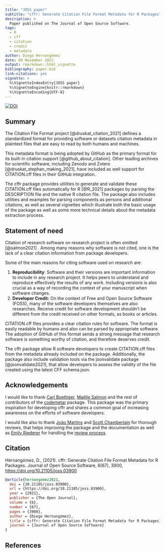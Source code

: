 ```yaml
---
title: "JOSS paper"
subtitle: "cffr: Generate Citation File Format Metadata for R Packages"
description: >
  Paper published on The Journal of Open Source Software.
tags:
  - R
  - cff
  - citation
  - credit
  - metadata
author: Diego Hernangómez
date: 09 November 2021
output: rmarkdown::html_vignette
bibliography: paper.bib
link-citations: yes
vignette: >
  %\VignetteIndexEntry{JOSS paper}
  %\VignetteEngine{knitr::rmarkdown}
  %\VignetteEncoding{UTF-8}
---
```


[![DOI](https://joss.theoj.org/papers/10.21105/joss.03900/status.svg)](https://doi.org/10.21105/joss.03900)

## Summary

The Citation File Format project [@druskat_citation_2021] defines a standardized
format for providing software or datasets citation metadata in plaintext files
that are easy to read by both humans and machines.

This metadata format is being adopted by GitHub as the primary format for its
built-in citation support [@github_about_citation]. Other leading archives for
scientific software, including Zenodo and Zotero [@druskat_stephan_making_2021],
have included as well support for CITATION.cff files in their GitHub
integration.

The cffr package provides utilities to generate and validate these CITATION.cff
files automatically for R [@R_2021] packages by parsing the DESCRIPTION file and
the native R citation file. The package also includes utilities and examples for
parsing components as persons and additional citations, as well as several
vignettes which illustrate both the basic usage of the package as well as some
more technical details about the metadata extraction process.

## Statement of need

Citation of research software on research project is often omitted [@salmon2021]
. Among many reasons why software is not cited, one is the lack of a clear
citation information from package developers.

Some of the main reasons for citing software used on research are:

1.  **Reproducibility**: Software and their versions are important information
    to include in any research project. It helps peers to understand and
    reproduce effectively the results of any work. Including versions is also
    crucial as a way of recording the context of your manuscript when software
    changes.
2.  **Developer Credit:** On the context of Free and Open Source Software
    (FOSS), many of the software developers themselves are also researches.
    Receive credit for software development shouldn't be different from the
    credit received on other formats, as books or articles.

CITATION.cff files provides a clear citation rules for software. The format is
easily readable by humans and also can be parsed by appropriate software. The
adoption of GitHub of this format sends a strong message that research software
is something worthy of citation, and therefore deserves credit.

The cffr package allow R software developers to create CITATION.cff files from
the metadata already included on the package. Additionally, the package also
include validation tools via the jsonvalidate package [@jsonvalidate2021], that
allow developers to assess the validity of the file created using the latest CFF
schema.json.

## Acknowledgements

I would like to thank [Carl
Boettiger](https://ropensci.org/author/carl-boettiger/), [Maëlle
Salmon](https://ropensci.org/author/ma%C3%ABlle-salmon/) and the rest of
contributors of the [codemetar](https://docs.ropensci.org/codemetar/) package.
This package was the primary inspiration for developing cffr and shares a common
goal of increasing awareness on the efforts of software developers.

I would like also to thank [João Martins](https://zambujo.github.io/) and [Scott
Chamberlain](https://ropensci.org//author/scott-chamberlain/) for thorough
reviews, that helps improving the package and the documentation as well as
[Emily Riederer](https://emilyriederer.netlify.app/) for handling the [review
process](https://github.com/ropensci/software-review/issues/463).

## Citation

Hernangómez, D., (2021). cffr: Generate Citation File Format Metadata for R
Packages. Journal of Open Source Software, 6(67), 3900,
<https://doi.org/10.21105/joss.03900>

```bibtex
@article{hernangomez2021,
  doi = {10.21105/joss.03900},
  url = {https://doi.org/10.21105/joss.03900},
  year = {2021},
  publisher = {The Open Journal},
  volume = {6},
  number = {67},
  pages = {3900},
  author = {Diego Hernangómez},
  title = {cffr: Generate Citation File Format Metadata for R Packages},
  journal = {Journal of Open Source Software}
}
```

## References
